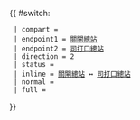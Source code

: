 {{ #switch: {{{format|}}}
  | compart = {{Transmac/short}}
  | endpoint1 = [[關閘總站]]
  | endpoint2 = [[司打口|司打口總站]]
  | direction = 2
  | status =
  | inline = [[關閘總站]] ↔ [[司打口|司打口總站]]
  | normal =
  | full =
}}
